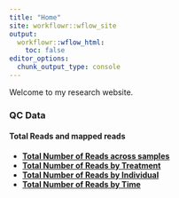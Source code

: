 ```yaml
---
title: "Home"
site: workflowr::wflow_site
output:
  workflowr::wflow_html:
    toc: false
editor_options:
  chunk_output_type: console
---
```


Welcome to my research website.

### **QC Data**
#### **Total Reads and mapped reads**  

- **[Total Number of Reads across samples](https://sayanpaul01.github.io/CX5461_Project/total_reads_by_sample.html)**  
- **[Total Number of Reads by Treatment](https://sayanpaul01.github.io/CX5461_Project/total_reads_by_treatment.html)**
- **[Total Number of Reads by Individual](https://sayanpaul01.github.io/CX5461_Project/total_reads_by_individual.html)**
- **[Total Number of Reads by Time](https://sayanpaul01.github.io/CX5461_Project/total_reads_by_time.html)**
